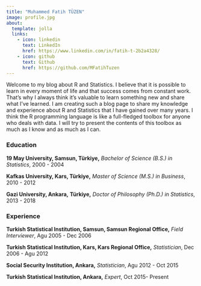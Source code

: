 ```yaml
---
title: "Muhammed Fatih TÜZEN"
image: profile.jpg
about:
  template: jolla
  links:
    - icon: linkedin
      text: LinkedIn
      href: https://www.linkedin.com/in/fatih-t-2b2a4328/
    - icon: github
      text: Github
      href: https://github.com/MFatihTuzen
---
```


Welcome to my blog about R and Statistics. I believe that it is possible to learn in every moment of life and that success comes from constant work. That's why I always think it's valuable to learn something new and share what I've learned. I am creating such a blog page to share my knowledge and experience about R and Statistics that I have gained over many years. I think the R programming language is like a full-fledged toolbox for anyone who deals with data. I will try to present the contents of this toolbox as much as I know and as much as I can.

### Education

**19 May University, Samsun, Türkiye,** *Bachelor of Science (B.S.) in Statistics*, 2000 - 2004

**Kafkas University, Kars, Türkiye,** *Master of Science (M.S.) in Business*, 2010 - 2012

**Gazi University, Ankara,** **Türkiye,** *Doctor of Philosophy (Ph.D.) in Statistics*, 2013 - 2018

### Experience

**Turkish Statistical Institution, Samsun, Samsun Regional Office,** *Field Interviewer*, Agu 2005 - Dec 2006

**Turkish Statistical Institution, Kars, Kars Regional Office,** *Statistician*, Dec 2006 - Agu 2012

**Social Security Institution, Ankara,** *Statistician*, Agu 2012 - Oct 2015

**Turkish Statistical Institution, Ankara,** *Expert*, Oct 2015- Present
